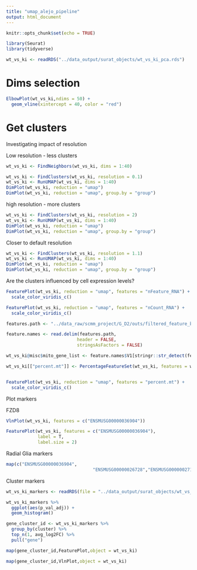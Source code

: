 ```yaml
---
title: "umap_alejo_pipeline"
output: html_document
---
```


```r
knitr::opts_chunk$set(echo = TRUE)
```

```r
library(Seurat)
library(tidyverse)
```


```r
wt_vs_ki <- readRDS("../data_output/surat_objects/wt_vs_ki_pca.rds")
```

# Dims selection

```r
ElbowPlot(wt_vs_ki,ndims = 50) +
  geom_vline(xintercept = 40, color = "red")
```
# Get clusters

Investigating impact of resolution

Low resolution - less clusters
```r
wt_vs_ki <- FindNeighbors(wt_vs_ki, dims = 1:40)

wt_vs_ki <- FindClusters(wt_vs_ki, resolution = 0.1)
wt_vs_ki <- RunUMAP(wt_vs_ki, dims = 1:40)
DimPlot(wt_vs_ki, reduction = "umap")
DimPlot(wt_vs_ki, reduction = "umap", group.by = "group")

```
high resolution - more clusters
```r
wt_vs_ki <- FindClusters(wt_vs_ki, resolution = 2)
wt_vs_ki <- RunUMAP(wt_vs_ki, dims = 1:40)
DimPlot(wt_vs_ki, reduction = "umap")
DimPlot(wt_vs_ki, reduction = "umap", group.by = "group")

```
Closer to default resolution
```r
wt_vs_ki <- FindClusters(wt_vs_ki, resolution = 1.1)
wt_vs_ki <- RunUMAP(wt_vs_ki, dims = 1:40)
DimPlot(wt_vs_ki, reduction = "umap")
DimPlot(wt_vs_ki, reduction = "umap", group.by = "group")
```

Are the clusters influenced by cell expression levels? 

```r
FeaturePlot(wt_vs_ki, reduction = "umap", features = "nFeature_RNA") +
  scale_color_viridis_c()
```

```r
FeaturePlot(wt_vs_ki, reduction = "umap", features = "nCount_RNA") +
  scale_color_viridis_c()
```

```r
features.path <- "../data_raw/scmm_project/G_D2/outs/filtered_feature_bc_matrix/features.tsv.gz"

feature.names <- read.delim(features.path,
                           header = FALSE,
                           stringsAsFactors = FALSE)

wt_vs_ki@misc$mito_gene_list <- feature.names$V1[stringr::str_detect(feature.names$V2,"^mt-")]

wt_vs_ki[["percent.mt"]] <- PercentageFeatureSet(wt_vs_ki, features = wt_vs_ki@misc$mito_gene_list)


FeaturePlot(wt_vs_ki, reduction = "umap", features = "percent.mt") +
  scale_color_viridis_c()

```

Plot markers

FZD8
```r

VlnPlot(wt_vs_ki, features = c("ENSMUSG00000036904"))

FeaturePlot(wt_vs_ki, features = c("ENSMUSG00000036904"),
            label = T,
            label.size = 2)

```
Radial Glia markers
```r

map(c("ENSMUSG00000036904",
                                 "ENSMUSG00000026728","ENSMUSG00000027168","ENSMUSG00000022528","ENSMUSG00000048001","ENSMUSG00000020932","ENSMUSG00000024304","ENSMUSG00000004891","ENSMUSG00000074637"),FeaturePlot,object = wt_vs_ki)


```

Cluster markers
```r
wt_vs_ki_markers <- readRDS(file = "../data_output/surat_objects/wt_vs_ki_markers.rds")

```

```r
wt_vs_ki_markers %>%
  ggplot(aes(p_val_adj)) +
  geom_histogram()

gene_cluster_id <- wt_vs_ki_markers %>% 
  group_by(cluster) %>% 
  top_n(1, avg_log2FC) %>%
  pull("gene")

```

```r
map(gene_cluster_id,FeaturePlot,object = wt_vs_ki)
```

```r
map(gene_cluster_id,VlnPlot,object = wt_vs_ki)
```


